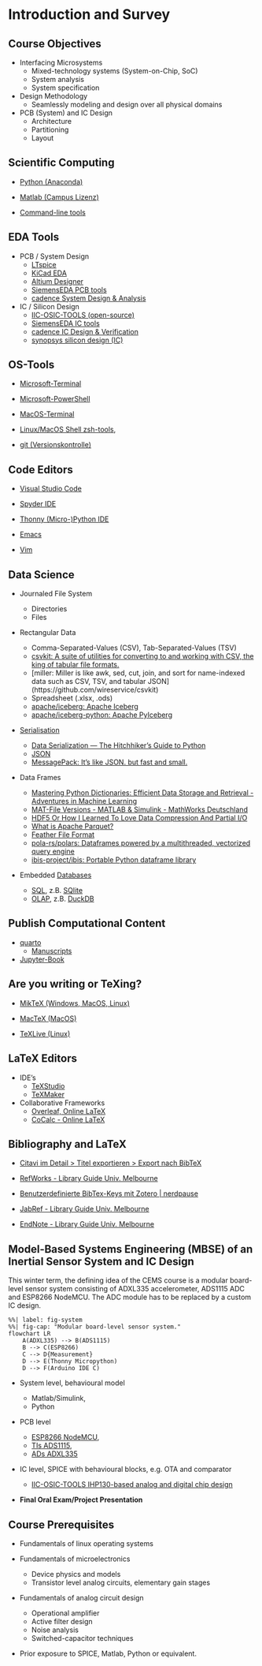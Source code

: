 # Introduction and Survey

## Course Objectives

-   Interfacing Microsystems
    -   Mixed-technology systems (System-on-Chip, SoC)
    -   System analysis
    -   System specification
-   Design Methodology
    -   Seamlessly modeling and design over all physical domains
-   PCB (System) and IC Design
    -   Architecture
    -   Partitioning
    -   Layout

## Scientific Computing

-   [Python (Anaconda)](https://www.anaconda.com/download/)

-   [Matlab (Campus Lizenz)](https://de.mathworks.com/academia/tah-portal/hochschule-bremen-31463273.html)

-   [Command-line tools](https://jeroenjanssens.com/seven/)

## EDA Tools

-   PCB / System Design
    -   [LTspice](https://www.analog.com/en/design-center/design-tools-and-calculators/ltspice-simulator.html)
    -   [KiCad EDA](https://www.kicad.org/)
    -   [Altium Designer](https://www.altium.com/de/altium-designer)
    -   [SiemensEDA PCB tools](https://eda.sw.siemens.com/en-US/pcb/products/)
    -   [cadence System Design & Analysis](https://www.cadence.com/en_US/home/tools/system-design-and-analysis.html)
-   IC / Silicon Design
    -   [IIC-OSIC-TOOLS (open-source)](https://github.com/iic-jku/IIC-OSIC-TOOLS)
    -   [SiemensEDA IC tools](https://eda.sw.siemens.com/en-US/ic/products/)
    -   [cadence IC Design & Verification](https://www.cadence.com/en_US/home/tools/design-excellence.html)
    -   [synopsys silicon design (IC)](https://www.synopsys.com/silicon-design.html)

## OS-Tools

-   [Microsoft-Terminal](https://github.com/microsoft/terminal)

-   [Microsoft-PowerShell](https://learn.microsoft.com/de-de/powershell/scripting/learn/ps101/01-getting-started)

-   [MacOS-Terminal](https://iterm2.com)

-   [Linux/MacOS Shell zsh-tools](https://ohmyz.sh),

-   [git (Versionskontrolle)](https://git-scm.com)

## Code Editors

-   [Visual Studio Code](https://code.visualstudio.com)

-   [Spyder IDE](https://www.spyder-ide.org)

-   [Thonny (Micro-)Python IDE](https://thonny.org)

-   [Emacs](https://www.gnu.org/software/emacs/)

-   [Vim](https://www.vim.org)

## Data Science

- Journaled File System

	- Directories
	- Files
  
- Rectangular Data
	
	- Comma-Separated-Values (CSV), Tab-Separated-Values (TSV)
	- [csvkit: A suite of utilities for converting to and working with CSV, the king of tabular file
      formats.](https://github.com/wireservice/csvkit)
	- [miller: Miller is like awk, sed, cut, join, and sort for name-indexed data such as CSV, TSV, and tabular JSON]
      (https://github.com/wireservice/csvkit)
	- Spreadsheet (.xlsx, .ods)
	- [apache/iceberg: Apache Iceberg](https://github.com/apache/iceberg?tab=readme-ov-file)
	- [apache/iceberg-python: Apache PyIceberg](https://github.com/apache/iceberg-python)
  
- [Serialisation](https://en.wikipedia.org/wiki/Serialization)
  
    - [Data Serialization — The Hitchhiker's Guide to Python](https://docs.python-guide.org/scenarios/serialization/)
	- [JSON](https://www.json.org/json-en.html)
	- [MessagePack: It's like JSON. but fast and small.](https://msgpack.org/)

- Data Frames

	-   [Mastering Python Dictionaries: Efficient Data Storage and Retrieval - Adventures in Machine
        Learning](https://www.adventuresinmachinelearning.com/mastering-python-dictionaries-efficient-data-storage-and-retrieval/) 
	-   [MAT-File Versions - MATLAB & Simulink - MathWorks
        Deutschland](https://de.mathworks.com/help/matlab/import_export/mat-file-versions.html) 
	-   [HDF5 Or How I Learned To Love Data Compression And Partial
        I/O](https://www.hdfgroup.org/2018/06/15/hdf5-or-how-i-learned-to-love-data-compression-and-partial-i-o/) 
	-   [What is Apache Parquet?](https://www.databricks.com/de/glossary/what-is-parquet)
	-   [Feather File Format](https://arrow.apache.org/docs/python/feather.html)
	-   [pola-rs/polars: Dataframes powered by a multithreaded, vectorized query engine](https://github.com/pola-rs/polars)
	-   [ibis-project/ibis: Portable Python dataframe library](https://github.com/ibis-project/ibis)

- Embedded [Databases](https://db-engines.com)

    - [SQL](https://en.wikipedia.org/wiki/SQL), z.B. [SQlite](https://en.wikipedia.org/wiki/SQLite)
    - [OLAP](https://en.wikipedia.org/wiki/Online_analytical_processing), z.B. [DuckDB](https://duckdb.org/why_duckdb)


## Publish Computational Content

- [quarto](https://quarto.org)
    - [Manuscripts](https://quarto.org/docs/manuscripts/)

- [Jupyter-Book](https://jupyterbook.org/en/stable/intro.html)


## Are you writing or TeXing?

-   [MikTeX (Windows, MacOS, Linux)](https://miktex.org/)

-   [MacTeX (MacOS)](https://www.tug.org/mactex/)

-   [TeXLive (Linux)](http://tug.org/texlive/)

## LaTeX Editors

-   IDE's
    -   [TeXStudio](http://www.texstudio.org)
    -   [TeXMaker](http://www.xm1math.net/texmaker/)
-   Collaborative Frameworks
    -   [Overleaf, Online LaTeX](https://www.overleaf.com/)
    -   [CoCalc - Online LaTeX](https://cocalc.com/doc/latex-editor.html)

## Bibliography and LaTeX

-   [Citavi im Detail \> Titel exportieren \> Export nach BibTeX](https://www1.citavi.com/sub/manual5/de/exporting_to_bibtex.html)

-   [RefWorks - Library Guide Univ. Melbourne](https://unimelb.libguides.com/c.php?g=565734&p=3912294)

-   [Benutzerdefinierte BibTex-Keys mit Zotero \| nerdpause](https://nerdpause.de/benutzerdefinierte-bibtex-keys-mit-zotero/)

-   [JabRef - Library Guide Univ. Melbourne](https://unimelb.libguides.com/c.php?g=565734&p=3897117)

-   [EndNote - Library Guide Univ. Melbourne](https://unimelb.libguides.com/latexbibtex/endnote)

## Model-Based Systems Engineering (MBSE) of an Inertial Sensor System and IC Design

This winter term, the defining idea of the CEMS course is a modular board-level sensor system consisting of ADXL335 accelerometer,
ADS1115 ADC and ESP8266 NodeMCU. The ADC module has to be replaced by a custom IC design.

```mermaid
%%| label: fig-system
%%| fig-cap: "Modular board-level sensor system."
flowchart LR
	A(ADXL335) --> B(ADS1115)
	B --> C(ESP8266)
	C --> D{Measurement}
	D --> E(Thonny Micropython)
	D --> F(Arduino IDE C)
```

-   System level, behavioural model

    -   Matlab/Simulink,
    -   Python

-   PCB level

    -   [ESP8266 NodeMCU](https://randomnerdtutorials.com/getting-started-with-esp8266-wifi-transceiver-review/),
    -   [TIs ADS1115](https://www.ti.com/product/ADS1115),
    -   [ADs ADXL335](https://www.analog.com/en/products/adxl335.html)

-   IC level, SPICE with behavioural blocks, e.g. OTA and comparator

	- [IIC-OSIC-TOOLS IHP130-based analog and digital chip design](https://github.com/iic-jku/IIC-OSIC-TOOLS)
	
	
-   **Final Oral Exam/Project Presentation**

## Course Prerequisites

-   Fundamentals of linux operating systems

-   Fundamentals of microelectronics

    -   Device physics and models
    -   Transistor level analog circuits, elementary gain stages

-   Fundamentals of analog circuit design

    -   Operational amplifier
    -   Active filter design
    -   Noise analysis
    -   Switched-capacitor techniques

-   Prior exposure to SPICE, Matlab, Python or equivalent.
